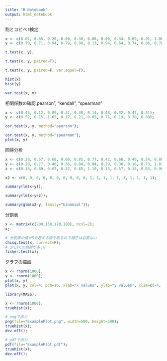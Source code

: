 ```yaml
---
title: "R Notebook"
output: html_notebook
---
```

割とコピペ
t検定
```r
x <- c(0.61, 0.65, 0.20, 0.60, 0.30, 0.06, 0.00, 0.34, 0.69, 0.91, 1.00, 0.10, 0.63, 0.72, 0.83, 0.02, 0.60, 0.40, 0.19, 0.91);
y <- c(0.79, 0.71, 0.94, 0.79, 0.98, 0.13, 0.94, 0.64, 0.74, 0.86, 0.70, 1.05, 0.87, 0.43, 0.89, 0.93, 0.72, 0.77, 0.56, 0.24);

t.test(x, y);

t.test(x, y, paired=T);

t.test(x, y, paired=F, var.equal=T);
```
```r
hist(x)
hist(y)
```



```r
var.test(x, y)
```

相関係数の確認,pearson", "kendall", "spearman"
```r
x <- c(0.45, 0.12, 0.89, 0.41, 0.38, 0.14, 0.48, 0.32, 0.47, 0.51);
y <- c(0.52, 0.15, 1.05, 0.17, 0.21, 0.05, 0.71, 0.19, 0.70, 0.68);

cor.test(x, y, method="pearson");

cor.test(x, y, method="spearman");
plot(x, y)
```
回帰分析
```r
x <- c(0.30, 0.57, 0.68, 0.60, 0.85, 0.77, 0.42, 0.60, 0.40, 0.54, 0.80, 0.71, 0.74, 0.43, 0.52, 0.75, 0.70, 0.86, 0.47, 0.38);
y <- c(0.28, 0.77, 0.46, 0.36, 0.84, 0.84, 0.29, 0.36, 0.16, 0.73, 1.03, 0.85, 0.57, 0.44, 0.23, 0.54, 0.60, 0.89, 0.75, 0.34);
z <- c(0.15, 0.89, 0.67, 0.52, 0.85, 1.10, 0.15, 0.57, 0.18, 0.63, 0.96, 0.65, 0.59, 0.50, 0.30, 0.76, 0.38, 0.71, 0.93, 0.16);

x2 <- c(0, 0, 0, 0, 0, 0, 0, 0, 0, 0, 1, 1, 1, 1, 1, 1, 1, 1, 1, 1);

summary(lm(x~y));

summary(lm(x~y+z));

summary(glm(x2~y, family="binomial"));
```

分割表
```r
x <- matrix(c(200,150,170,180), ncol=2);
x;
```
```r
# 分割表の値が5を超える値を取るので補正は必要ない
chisq.test(x, correct=F);
# 少しPCの負荷が多い。
fisher.test(x);
```

グラフの描画
```r
x <- rnorm(1000);
y <- rnorm(1000);
plot(x, y)
plot(x, y, col=4, pch=16, xlab="x values", ylab="y values", xlim=c(-4, 4), ylim=c(-4, 4), main="Co-plots of the values", cex.lab=1.5, cex.main=1.5, cex.axis=1.5, cex=1.2);grid();abline(h=0);abline(v=0);legend("topright", col=4, pch=16, legend="values", cex=1.5);
```
```r
library(MASS);

x <- rnorm(1000);
truehist(x);

# pngで出力
png(file="ExamplePlot.png", width=500, height=500);
truehist(x);
dev.off();

# pdfで出力
pdf(file="ExamplePlot.pdf");
truehist(x);
dev.off();
```



